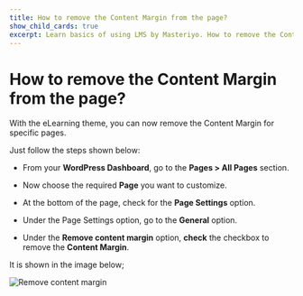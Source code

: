 ---
title: How to remove the Content Margin from the page?
show_child_cards: true
excerpt: Learn basics of using LMS by Masteriyo. How to remove the Content Margin from the page.
---

# How to remove the Content Margin from the page?

With the eLearning theme, you can now remove the Content Margin for specific pages.

Just follow the steps shown below:

- From your **WordPress Dashboard**, go to the **Pages > All Pages** section.

- Now choose the required **Page** you want to customize.

- At the bottom of the page, check for the **Page Settings** option.

- Under the Page Settings option, go to the **General** option.

- Under the **Remove content margin** option, **check** the checkbox to remove the **Content Margin**.

It is shown in the image below;

![Remove content margin](https://user-images.githubusercontent.com/109593521/183597379-49e04a69-4e17-4378-b28c-c115529b93b6.png)


